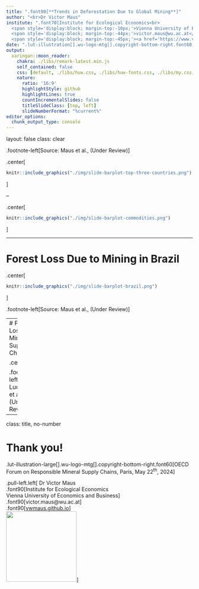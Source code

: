 ```yaml
---
title: ".font90[**Trends in Deforestation Due to Global Mining**]"
author: "<br>Dr Victor Maus"
institute: ".font70[Institute for Ecological Economics<br>
  <span style='display:block; margin-top:-10px;'>Vienna University of Economics and Business</span><br>
  <span style='display:block; margin-top:-44px;'>victor.maus@wu.ac.at</span><br>
  <span style='display:block; margin-top:-45px;'><a href='https://www.victor-maus.com'>www.victor-maus.com</a><br>]</span>"
date: ".lut-illustration[].wu-logo-mtg[].copyright-bottom-right.font60[OECD Forum on Responsible Mineral Supply Chains, Paris, May 22<sup>nd</sup>, 2024]"
output: 
  xaringan::moon_reader:
    chakra: ./libs/remark-latest.min.js
    self_contained: false
    css: [default, ./libs/huw.css, ./libs/huw-fonts.css, ./libs/my.css, ./libs/tachyons-min.css]
    nature:
      ratio: '16:9'
      highlightStyle: github
      highlightLines: true
      countIncrementalSlides: false
      titleSlideClass: [top, left]
      slideNumberFormat: "%current%"
editor_options:
  chunk_output_type: console
---
```

layout: false
class: clear

.footnote-left[Source: Maus et al., (Under Review)]


.center[
```r
knitr::include_graphics("./img/slide-barplot-top-three-countries.png")
```
]

--

.center[
```r
knitr::include_graphics("./img/slide-barplot-commodities.png")
```
]

---

# Forest Loss Due to Mining in Brazil

.center[
```r
knitr::include_graphics("./img/slide-barplot-brazil.png")
```
]

.footnote-left[Source: Maus et al., (Under Review)]

<!-- ---

# Indirect Forest Loss

.center[
```r
knitr::include_graphics("https://www.victor-maus.com/assets/talks/2024-05-15-lut/img/pnas-ind-def.png")
```
]

.footnote-left[Source: [Giljum et al., 2022 PNAS](http://doi.org/10.1073/pnas.2118273119)] -->


---
# Forest Loss on Minerals Supply Chain

.center[
```r
knitr::include_graphics("https://www.victor-maus.com/assets/talks/2024-05-15-lut/img/forest-loss-mrio-res.png")
```
]

.footnote-left[Source: Luckeneder et al., (Under Review)]




---
class: title, no-number

# Thank you!
.lut-illustration-large[].wu-logo-mtg[].copyright-bottom-right.font60[OECD Forum on Responsible Mineral Supply Chains, Paris, May 22<sup>th</sup>, 2024]


.pull-left.left[
Dr Victor Maus<br>.font90[Institute for Ecological Economics<br>Vienna University of Economics and Business]<br>.font90[victor.maus@wu.ac.at]<br>.font90[<a href='https://vwmaus.github.io'>vwmaus.github.io</a>]<br>
<img src="./../img/qrcode_www.victor-maus.com.png" height="190"/>
]
